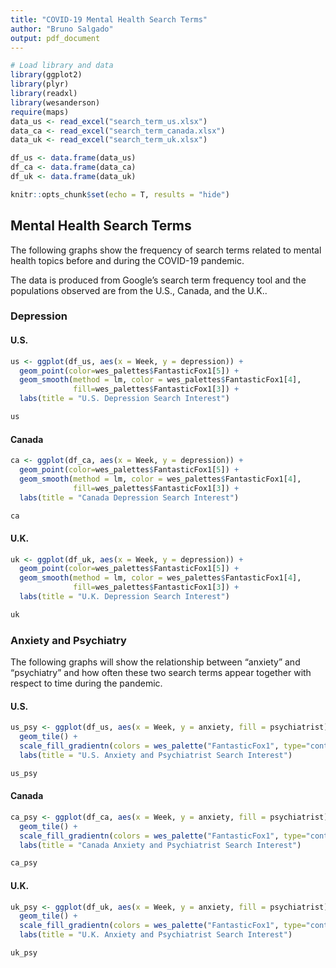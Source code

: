 ```yaml
---
title: "COVID-19 Mental Health Search Terms"
author: "Bruno Salgado"
output: pdf_document
---
```


```r
# Load library and data
library(ggplot2)
library(plyr)
library(readxl)
library(wesanderson)
require(maps)
data_us <- read_excel("search_term_us.xlsx")
data_ca <- read_excel("search_term_canada.xlsx")
data_uk <- read_excel("search_term_uk.xlsx")

df_us <- data.frame(data_us)
df_ca <- data.frame(data_ca)
df_uk <- data.frame(data_uk)

knitr::opts_chunk$set(echo = T, results = "hide")
```

## Mental Health Search Terms

The following graphs show the frequency of search terms related to mental 
health topics before and during the COVID-19 pandemic.

The data is produced from Google's search term frequency tool and the populations 
observed are from the U.S., Canada, and the U.K..

### Depression

#### U.S.
```r
us <- ggplot(df_us, aes(x = Week, y = depression)) +
  geom_point(color=wes_palettes$FantasticFox1[5]) +
  geom_smooth(method = lm, color = wes_palettes$FantasticFox1[4],
              fill=wes_palettes$FantasticFox1[3]) +
  labs(title = "U.S. Depression Search Interest")

us
```

#### Canada
```r
ca <- ggplot(df_ca, aes(x = Week, y = depression)) +
  geom_point(color=wes_palettes$FantasticFox1[5]) +
  geom_smooth(method = lm, color = wes_palettes$FantasticFox1[4],
              fill=wes_palettes$FantasticFox1[3]) +
  labs(title = "Canada Depression Search Interest")

ca
```

#### U.K.
```r
uk <- ggplot(df_uk, aes(x = Week, y = depression)) +
  geom_point(color=wes_palettes$FantasticFox1[5]) +
  geom_smooth(method = lm, color = wes_palettes$FantasticFox1[4],
              fill=wes_palettes$FantasticFox1[3]) +
  labs(title = "U.K. Depression Search Interest")

uk
```

### Anxiety and Psychiatry

The following graphs will show the relationship between "anxiety" and "psychiatry" 
and how often these two search terms appear together with respect to time during 
the pandemic.

#### U.S.
```r
us_psy <- ggplot(df_us, aes(x = Week, y = anxiety, fill = psychiatrist)) +
  geom_tile() +
  scale_fill_gradientn(colors = wes_palette("FantasticFox1", type="continuous")) +
  labs(title = "U.S. Anxiety and Psychiatrist Search Interest")

us_psy
```

#### Canada
```r
ca_psy <- ggplot(df_ca, aes(x = Week, y = anxiety, fill = psychiatrist)) +
  geom_tile() +
  scale_fill_gradientn(colors = wes_palette("FantasticFox1", type="continuous")) +
  labs(title = "Canada Anxiety and Psychiatrist Search Interest")

ca_psy
```

#### U.K.
```r
uk_psy <- ggplot(df_uk, aes(x = Week, y = anxiety, fill = psychiatrist)) +
  geom_tile() +
  scale_fill_gradientn(colors = wes_palette("FantasticFox1", type="continuous")) +
  labs(title = "U.K. Anxiety and Psychiatrist Search Interest")

uk_psy
```